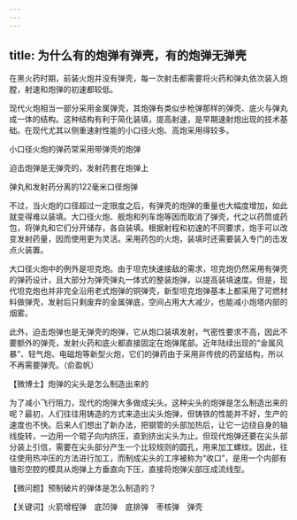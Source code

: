 ```yaml
---
---
---
```

title: 为什么有的炮弹有弹壳，有的炮弹无弹壳
---




在黑火药时期，前装火炮并没有弹壳，每一次射击都需要将火药和弹丸依次装入炮膛，射速和炮弹的初速都较低。

现代火炮相当一部分采用金属弹壳，其炮弹有类似步枪弹那样的弹壳、底火与弹丸成一体的结构。这种结构有利于简化装填，提高射速，是早期速射炮出现的技术基础。在现代尤其以侧重速射性能的小口径火炮、高炮采用得较多。

小口径火炮的弹药常采用带弹壳的炮弹



迫击炮弹是无弹壳的，发射药套在炮弹上



弹丸和发射药分离的122毫米口径炮弹



不过，当火炮的口径超过一定限度之后，有弹壳的炮弹的重量也大幅度增加，如此就变得难以装填。大口径火炮、舰炮和列车炮等因而取消了弹壳，代之以药筒或药包，将弹丸和它们分开储存，各自装填。根据射程和初速的不同要求，炮手可以改变发射药量，因而使用更为灵活。采用药包的火炮，装填时还需要装入专门的击发点火装置。

大口径火炮中的例外是坦克炮。由于坦克快速接敌的需求，坦克炮仍然采用有弹壳的弹药设计，且大部分为弹壳弹丸一体式的整装炮弹，以提高装填速度。但是，现代坦克炮也并非完全沿用老式炮弹的铜弹壳，新型坦克炮弹基本上都采用了可燃材料做弹壳，发射后只剩废弃的金属弹底，空间占用大大减少，也能减小炮塔内部的烟雾。

此外，迫击炮弹也是无弹壳的炮弹，它从炮口装填发射，气密性要求不高，因此不要额外的弹壳，发射火药和底火都直接固定在炮弹尾部。近年陆续出现的“金属风暴”、轻气炮、电磁炮等新型火炮，它们的弹药由于采用非传统的药室结构，所以不再需要弹壳。（俞盈帆）





【微博士】炮弹的尖头是怎么制造出来的

为了减小飞行阻力，现代的炮弹大多做成尖头。这种尖头的炮弹是怎么制造出来的呢？最初，人们往往用铸造的方式来造出尖头炮弹，但铸铁的性能并不好，生产的速度也不快。后来人们想出了新办法，把钢管的头部加热后，让它一边绕自身的轴线旋转，一边用一个辊子向内挤压，直到挤出尖头为止。但现代炮弹还要在尖头部分装上引信，需要在尖头部分产生一个比较规则的圆孔，用来加工螺纹。因此，往往使用热冲压的方法进行加工，而制成尖头的工序被称为“收口”，是用一个内部有锥形空腔的模具从炮弹上方垂直向下压，直接将炮弹尖部压成流线型。

【微问题】预制破片的弹体是怎么制造的？

【关键词】火箭增程弹　底凹弹　底排弹　枣核弹　弹壳